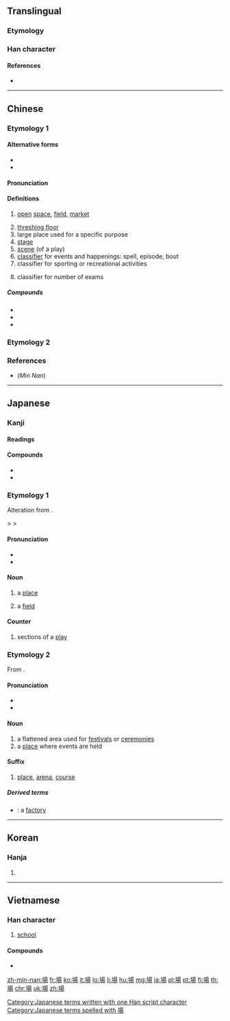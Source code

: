 ==Translingual==

===Etymology===
{{Han compound|土|昜|c1=s|c2=p|t1=field|ls=psc}}

===Han character===
{{Han char|rn=32|rad=土|as=09|sn=12|four=46127|canj=GAMH|ids=⿰土昜}}

====References====
* {{Han ref|kx=0234.080|dkj=05278|dj=0472.020|hdz=10462.090|uh=5834}}

----

==Chinese==

===Etymology 1===
{{zh-forms|s=场}}

====Alternative forms====
* {{zh-l|㘯}}
* {{zh-l|塲}}

====Pronunciation====
{{zh-pron
|m=chǎng,cháng
|c=coeng4
|h=
|mn=tiûⁿ/chhiâng
|mn_note=tiûⁿ - vernacular, chhiâng - literary
|w=
|mc=y
|oc=y
|ma=
|cat=n,cls
}}

====Definitions====
{{zh-hanzi}}

# [[open]] [[space]], [[field]], [[market]]
#: {{zh-usex|農貿.市場|farmer's market}}
#: {{zh-usex|戰場|battlefield}}
# [[threshing floor]]
# large place used for a specific purpose
# [[stage]]
# [[scene]] (of a play)
# [[classifier]] for events and happenings: spell, episode, bout
# classifier for sporting or recreational activities
#: {{zh-usex|打 一 場 輸 一 場|play a '''round''' and lose a '''round'''|C}}
# classifier for number of exams

=====Compounds=====
* {{zh-l|力場|force field}}
* {{zh-l|立場|position, perspective}}
* {{zh-l|機場|airport}}

===Etymology 2===
{{zh-see|塲|v}}

===References===
* (''Min Nan'') {{thcwd|8276}}

----

==Japanese==

===Kanji===
{{ja-kanji|grade=2|rs=土09}}

====Readings====
{{ja-readings
|goon=[[じょう]] (jō) < [[ぢやう]] (dyau)
|kanon=[[ちょう]] {{qualifier|non-[[w:Jōyō kanji|Jōyō]] reading}}
|kun=[[ば]] (ba)
}}

====Compounds====
* {{l|ja|市場|tr=[[いちば]], ichiba||market}}
* {{l|ja|市場|tr=[[しじょう]], shijō||market}}

===Etymology 1===
Alteration from {{etyl|ojp|ja|sort=は'}} {{m|ja|庭|tr=</i>{{IPAchar|/*nipa/}}||garden, yard}}.

{{IPAchar|/*nipa/}} > {{IPAchar|/*niba/}} > {{IPAchar|/ba/}}

====Pronunciation====
* {{l|ja|sc=Latn|訓読み|Kun'yomi}}
* {{IPA|lang=ja|[ba̠]}}

====Noun====
{{ja-noun|ば}}

# a [[place]]
# {{label|ja|sort=は'|physics}} a [[field]]

====Counter====
{{ja-pos|ば|counter}}

# sections of a [[play]]

===Etymology 2===
From {{etyl|ltc|ja|sort=しょう'}}.

====Pronunciation====
* {{l|ja|sc=Latn|音読み|On'yomi}}
* {{IPA|lang=ja|[d͡ʑʲo̞ː]}}

====Noun====
{{ja-noun|じょう|hhira=ぢやう}}

# a flattened area used for [[festival]]s or [[ceremony|ceremonies]]
# a [[place]] where events are held

====Suffix====
{{ja-pos|じょう|suffix|hhira=ぢやう}}

# [[place]], [[arena]], [[course]]

=====Derived terms=====
{{der-top}}
* {{ja-l|工場|こうじょう|kōjō}}: a [[factory]]
{{der-bottom}}

[[Category:Japanese terms written with one Han script character]]
[[Category:Japanese terms spelled with 場]]

----

==Korean==

===Hanja===
{{ko-hanja|hangeul=[[장]]|rv=jang|mr=chang}}

# {{defn|lang=ko|sort=土09}}

----

==Vietnamese==

===Han character===
{{vi-hantu|[[trường]], [[tràng]], [[long]]|rs=土09}}

# [[school]]

====Compounds====
* {{l|vi|市場|tr=[[thị trường]]}}

[[zh-min-nan:場]]
[[fr:場]]
[[ko:場]]
[[it:場]]
[[lo:場]]
[[li:場]]
[[hu:場]]
[[mg:場]]
[[ja:場]]
[[pl:場]]
[[pt:場]]
[[fi:場]]
[[th:場]]
[[chr:場]]
[[uk:場]]
[[zh:場]]